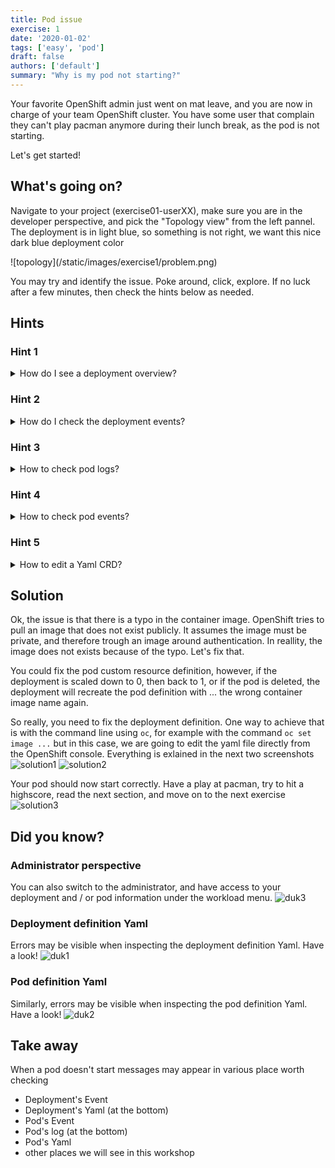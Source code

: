 ```yaml
---
title: Pod issue
exercise: 1
date: '2020-01-02'
tags: ['easy', 'pod']
draft: false
authors: ['default']
summary: "Why is my pod not starting?"
---
```

Your favorite OpenShift admin just went on mat leave, and you are now in charge of your team OpenShift cluster.
You have some user that complain they can't play pacman anymore during their lunch break, as the pod is not starting.

Let's get started!

<TOCInline toc={props.toc} asDisclosure />


## What's going on?
Navigate to your project (exercise01-userXX), make sure you are in the developer perspective, and pick the "Topology view" from the left pannel. The deployment is in light blue, so something is not right, we want this nice dark blue deployment color

<Zoom>
![topology](/static/images/exercise1/problem.png)
</Zoom>

You may try and identify the issue. Poke around, click, explore. If no luck after a few minutes, then check the hints below as needed.


## Hints
### Hint 1
<details>
  <summary>How do I see a deployment overview?</summary>

You can get a quick overview of the deployment situation by clicking on the deployment icon.
You can probably see some early indications of the problem.
<Zoom>
![hint1](/static/images/exercise1/hint1.png)
</Zoom>

</details>

### Hint 2
<details>
  <summary>How do I check the deployment events?</summary>

You can check the deployment events.
<Zoom>
![hint2](/static/images/exercise1/hint2.png)
</Zoom>
In this case, nothing usefull (sorry). It's actually a pod issue
</details>

### Hint 3
<details>
  <summary>How to check pod logs?</summary>

Let's check some pod information, for example, the pod logs.
<Zoom>
![hint3](/static/images/exercise1/hint3.png)
</Zoom>
Well, nothing particularly usefull today, and that's because the pod is not even starting, so there is
no process running inside the pod, no logs being output.
</details>

### Hint 4
<details>
  <summary>How to check pod events?</summary>

Still in the Pods section, let's have a look at the Event.
<Zoom>
![hint4](/static/images/exercise1/hint4.png)
</Zoom>
Ok, something usefull now. The container image is not being pulled.
The error message indicate it's an authentication issue. I can guarantee you everything is fine
authentication wise, yet the message makes sense once you find the root cause.
Check very carefully the message, maybe there is a typo somewhere that may explain everything?
</details>

### Hint 5
<details>
  <summary>How to edit a Yaml CRD?</summary>

At this stage, you should understand what's going on, and have an idea on how to fix it. In the console, you should head over the Yaml
section of your deployment and update the yaml. Give it a try, and if needed, head over the solution.

</details>

## Solution
Ok, the issue is that there is a typo in the container image. OpenShift tries to pull an image that does not exist publicly.
It assumes the image must be private, and therefore trough an image around authentication. In reallity, the image does not
exists because of the typo. Let's fix that.

You could fix the pod custom resource definition, however, if the deployment is scaled down to 0, then back to 1, or if the pod
is deleted, the deployment will recreate the pod definition with ... the wrong container image name again.

So really, you need to fix the deployment definition. One way to achieve that is with the command line using `oc`, for example with
the command `oc set image ...` but in this case, we are going to edit the yaml file directly from the OpenShift console. Everything
is exlained in the next two screenshots
<Zoom>
![solution1](/static/images/exercise1/solution1.png)
</Zoom>
<Zoom>
![solution2](/static/images/exercise1/solution2.png)
</Zoom>

Your pod should now start correctly. Have a play at pacman, try to hit a highscore, read the next section, and move on to the next exercise
<Zoom>
![solution3](/static/images/exercise1/solution3.png)
</Zoom>

## Did you know?

### Administrator perspective
You can also switch to the administrator, and have access to your deployment and / or pod information under the workload menu.
<Zoom>
![duk3](/static/images/exercise1/duk3.png)
</Zoom>

### Deployment definition Yaml
Errors may be visible when inspecting the deployment definition Yaml. Have a look!
<Zoom>
![duk1](/static/images/exercise1/duk1.png)
</Zoom>

### Pod definition Yaml
Similarly, errors may be visible when inspecting the pod definition Yaml. Have a look!
<Zoom>
![duk2](/static/images/exercise1/duk2.png)
</Zoom>

## Take away
When a pod doesn't start messages may appear in various place worth checking
- Deployment's Event
- Deployment's Yaml (at the bottom)
- Pod's Event
- Pod's log (at the bottom)
- Pod's Yaml
- other places we will see in this workshop